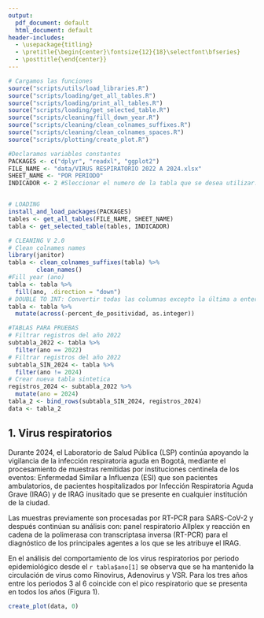 ```yaml
---
output:
  pdf_document: default
  html_document: default
header-includes:
  - \usepackage{titling}
  - \pretitle{\begin{center}\fontsize{12}{18}\selectfont\bfseries}
  - \posttitle{\end{center}}
---
```


```r
# Cargamos las funciones
source("scripts/utils/load_libraries.R")
source("scripts/loading/get_all_tables.R")
source("scripts/loading/print_all_tables.R")
source("scripts/loading/get_selected_table.R")
source("scripts/cleaning/fill_down_year.R")
source("scripts/cleaning/clean_colnames_suffixes.R")
source("scripts/cleaning/clean_colnames_spaces.R")
source("scripts/plotting/create_plot.R")

#Declaramos variables constantes
PACKAGES <- c("dplyr", "readxl", "ggplot2")
FILE_NAME <- "data/VIRUS RESPIRATORIO 2022 A 2024.xlsx"
SHEET_NAME <- "POR PERIODO"
INDICADOR <- 2 #Sleccionar el numero de la tabla que se desea utilizar.


# LOADING
install_and_load_packages(PACKAGES)
tables <- get_all_tables(FILE_NAME, SHEET_NAME)
tabla <- get_selected_table(tables, INDICADOR)

```


```r
# CLEANING V 2.0
# Clean colnames names
library(janitor)
tabla <- clean_colnames_suffixes(tabla) %>%
        clean_names()
#Fill year (ano)
tabla <- tabla %>%
  fill(ano, .direction = "down")
# DOUBLE TO INT: Convertir todas las columnas excepto la última a enteros
tabla <- tabla %>%
  mutate(across(-percent_de_positividad, as.integer))
```


```r
#TABLAS PARA PRUEBAS
# Filtrar registros del año 2022
subtabla_2022 <- tabla %>%
  filter(ano == 2022)
# Filtrar registros del año 2022
subtabla_SIN_2024 <- tabla %>%
  filter(ano != 2024)
# Crear nueva tabla sintetica
registros_2024 <- subtabla_2022 %>%
  mutate(ano = 2024)
tabla_2 <- bind_rows(subtabla_SIN_2024, registros_2024)
data <- tabla_2
```


\title{Vigilancia de virus respiratorios y tosferina semana epidemiológica 23 de 2024. \\ Bogotá D.C} 
\maketitle

## 1.	Virus respiratorios 

Durante 2024, el Laboratorio de Salud Pública (LSP) continúa apoyando la vigilancia de la infección respiratoria aguda en Bogotá, mediante el procesamiento de muestras remitidas por instituciones centinela de los eventos: Enfermedad Similar a Influenza (ESI) que son pacientes ambulatorios, de pacientes hospitalizados por Infección Respiratoria Aguda Grave (IRAG) y de IRAG inusitado que se presente en cualquier institución de la ciudad. 

Las muestras previamente son procesadas por RT-PCR para SARS-CoV-2 y después continúan su análisis con: panel respiratorio Allplex y reacción en cadena de la polimerasa con transcriptasa inversa (RT-PCR) para el diagnóstico de los principales agentes a los que se les atribuye el IRAG.

En el análisis del comportamiento de los virus respiratorios por periodo epidemiológico desde el `r tabla$ano[1]` se observa que se ha mantenido la circulación de virus como Rinovirus, Adenovirus y VSR. Para los tres años entre los periodos 3 al 6 coincide con el pico respiratorio que se presenta en todos los años (Figura 1).




```r
create_plot(data, 0)
```


